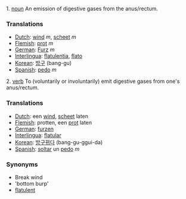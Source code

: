 1. [[noun]] An emission of digestive gases from the anus/rectum.

===Translations===
*[[Dutch]]: [[wind]] ''m'', [[scheet]] ''m''
*[[Flemish]]: [[prot]] ''m''
*[[German]]: [[Furz]] ''m''
*[[Interlingua]]: [[flatulentia]], [[flato]]
*[[Korean]]: [[방구]] (bang-gu)
*[[Spanish]]: [[pedo]] ''m''


2. [[verb]] To (voluntarily or involuntarily) emit digestive gases from one's anus/rectum.

===Translations===
*[[Dutch]]: een [[wind]], [[scheet]] laten
*[[Flemish]]: protten, een [[prot]] laten
*[[German]]: [[furzen]] 
*[[Interlingua]]: [[flatular]]
*[[Korean]]: [[방구뀌다]] (bang-gu-ggui-da)
*[[Spanish]]: [[soltar]] un [[pedo]] ''m''


===Synonyms===
*Break wind
*'bottom burp'
*[[flatulent]]